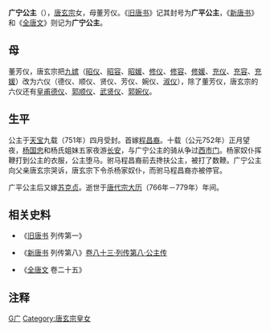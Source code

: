 {{東亞女性歷史人物
| 名稱=廣寧公主
| 身份=[[唐朝|唐朝]]公主
| 畫像=
| 說明=
| 姓=李
| 名=
| 封爵=[[公主|公主]]
| 位號=
| 封號=廣寧公主
| 出生年=
| 逝世年=
| 諡號=
| 墳墓=
| 父親=[[唐玄宗|唐玄宗]]
| 同胞兄弟=
| 母親=[[董芳仪|董芳仪]]
|}}
'''广宁公主'''（{{bd|||8世纪|catIdx=Li,李}}），[[唐玄宗|唐玄宗]]女，母董芳仪。《[[旧唐书|旧唐书]]》记其封号为'''广平公主'''，《[[新唐书|新唐书]]》和《[[全唐文|全唐文]]》则记为'''广宁公主'''。
==母==
董芳仪，唐玄宗把[[九嫔|九嫔]]（[[昭仪|昭仪]]、[[昭容|昭容]]、[[昭媛|昭媛]]、[[修仪|修仪]]、[[修容_(稱號)|修容]]、[[修媛|修媛]]、[[充仪|充仪]]、[[充容|充容]]、[[充媛|充媛]]）改为六仪（德仪、顺仪、贤仪、芳仪、婉仪、[[淑仪|淑仪]]），除了董芳仪，唐玄宗的六仪还有[[皇甫德仪|皇甫德仪]]、[[郭顺仪|郭顺仪]]、[[武贤仪|武贤仪]]、[[郭婉仪|郭婉仪]]。

== 生平 ==

公主于[[天宝_(唐玄宗)|天宝]]九载（751年）四月受封。首嫁[[程昌裔|程昌裔]]。十载（公元752年）正月望夜，[[杨国忠|杨国忠]]和杨氏姐妹五家夜游[[长安|长安]]，与广宁公主的骑从争过[[西市门|西市门]]。杨家奴仆挥鞭打到公主的衣服，公主堕马。驸马程昌裔前去搀扶公主，被打了数鞭。广宁公主向父亲唐玄宗哭诉，唐玄宗下令杀杨家奴仆，而驸马程昌裔亦被停官。

广平公主后又嫁[[苏克贞|苏克贞]]。逝世于[[唐代宗|唐代宗]][[大历|大历]]（766年－779年）年间。

== 相关史料 ==
*《[[旧唐书|旧唐书]] 列传第一》
{{quote|<p>
十载正月望夜，杨家五宅夜游，与广平公主骑从争西市门。杨氏奴挥鞭及公主衣，公主堕马，驸马程昌裔扶主，因及数挝。公主泣奏之，上令杀杨氏奴，昌裔亦停官。
</p>}}
*《[[新唐书|新唐书]] 列传第八》[[s:新唐书/卷83|卷八十三·列传第八·公主传]]
{{quote|<p>
广宁公主，董芳仪所生。下嫁程昌胤，又嫁苏克贞。[[薨|薨]]大历时。
</p>}}
*《[[全唐文|全唐文]] 卷二十五》
{{quote|<p>
:○封广宁公主制
:睦亲之训，必备恩荣，加命之贵，是存优宠。顺成公主诞姿中掖，习训公宫，惠心有孚，淑问斯著。夙蕴柔闲之操，克彰婉娩之规，式开汤沐，虽已申于筑馆，爰择井田，俾有光于改邑。可封广宁公主，依前实封一千户。:
</p>}}

== 注释 ==
<references />

[[Category:唐朝公主|G广]]
[[Category:唐玄宗皇女|Category:唐玄宗皇女]]